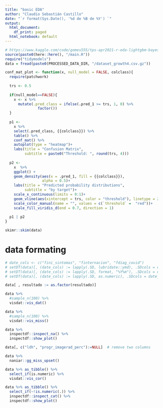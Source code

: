 ```yaml
---
title: "basic EDA"
author: "Claudio Sebastián Castillo"
date: "`r format(Sys.Date(), '%d de %B de %Y') `"
output:
  html_document:
    df_print: paged
  html_notebook: default
---
```


```r
# https://www.kaggle.com/code/gomes555/tps-apr2021-r-eda-lightgbm-bayesopt
source(paste0(here::here(), "/main.R"))
require("tidymodels")
data = fread(paste0(PROCESSED_DATA_DIR, "/dataset_growth4.csv.gz"))
```

```r
conf_mat_plot <- function(x, null_model = FALSE, colclass){
  require(patchwork)
  
  trs <- 0.5
  
  if(null_model==FALSE){
    x <- x %>% 
      mutate(.pred_class = ifelse(.pred_1 >= trs, 1, 0) %>%
               factor())  
  }
  
  p1 <- 
    x %>%
    select(.pred_class, {{colclass}}) %>%
    table() %>% 
    conf_mat() %>% 
    autoplot(type = "heatmap")+
    labs(title = "Confusion Matrix",
         subtitle = paste0("Threshold: ", round(trs, 4)))
  
  p2 <- 
    x  %>%
    ggplot() +
    geom_density(aes(x = .pred_1, fill = {{colclass}}), 
                 alpha = 0.5)+
    labs(title = "Predicted probability distributions",
         subtitle = "by target")+ 
    scale_x_continuous(limits = 0:1)+
    geom_vline(aes(xintercept = trs, color = "threshold"), linetype = 2) +
    scale_color_manual(name = "", values = c(`threshold` =  "red"))+
    scale_fill_viridis_d(end = 0.7, direction = 1)
  
  p1 | p2
}

```


```r
skimr::skim(data)
```
# data formating


```r
# date_cols <- c("fini_sintomas", "finternacion", "fdiag_covid")
# setDT(data)[, (date_cols) := lapply(.SD, lubridate::ymd), .SDcols = date_cols]
# setDT(data)[, (date_cols) := lapply(.SD, format, "%Y%m"), .SDcols = date_cols]
# setDT(data)[, (date_cols) := lapply(.SD, as.numeric), .SDcols = date_cols]
```

```r
data[ , resultado := as.factor(resultado)]
```

```r
data %>% 
  #sample_n(100) %>% 
  visdat::vis_dat()
```

```r
data %>% 
  #sample_n(100) %>% 
  visdat::vis_miss()
```

```r
data %>%
  inspectdf::inspect_na() %>% 
  inspectdf::show_plot()
```


```r
data[, c("ldh", "progr_imagerad_perc"):=NULL]  # remove two columns
```


```r
data %>% 
  naniar::gg_miss_upset()
```

```r
data %>% as_tibble() %>% 
  select_if(is.numeric) %>% 
  visdat::vis_cor()
```

```r
data %>% as_tibble() %>%
  select_if(~!is.numeric(.)) %>%
  inspectdf::inspect_cat() %>% 
  inspectdf::show_plot()
```
